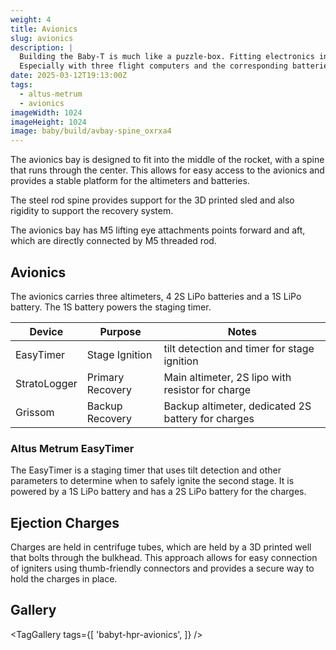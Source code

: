 ```yaml
---
weight: 4
title: Avionics
slug: avionics
description: |
  Building the Baby-T is much like a puzzle-box. Fitting electronics into the middle is a challenge.
  Especially with three flight computers and the corresponding batteries.
date: 2025-03-12T19:13:00Z
tags:
  - altus-metrum
  - avionics
imageWidth: 1024
imageHeight: 1024
image: baby/build/avbay-spine_oxrxa4
---
```

The avionics bay is designed to fit into the middle of the rocket, with a
spine that runs through the center. This allows for easy access to the avionics 
and provides a stable platform for the altimeters and batteries.

The steel rod spine provides support for the 3D printed sled and also rigidity
to support the recovery system.

The avionics bay has M5 lifting eye attachments points forward and aft, which are 
directly connected by M5 threaded rod.

## Avionics

The avionics carries three altimeters, 4 2S LiPo batteries and a 1S LiPo battery. The 1S battery powers the staging timer.

| Device       | Purpose          | Notes                                              |
| ------------ | ---------------- | -------------------------------------------------- |
| EasyTimer    | Stage Ignition   | tilt detection and timer for stage ignition        |
| StratoLogger | Primary Recovery | Main altimeter, 2S lipo with resistor for charge   |
| Grissom      | Backup Recovery  | Backup altimeter, dedicated 2S battery for charges |

### Altus Metrum EasyTimer

The EasyTimer is a staging timer that uses tilt detection and other parameters to determine when to safely ignite the second stage. It is powered by a 1S LiPo battery and has a 2S LiPo battery for the charges.

## Ejection Charges

Charges are held in centrifuge tubes, which are held by a 3D printed well that bolts
through the bulkhead. This approach allows for easy connection of igniters using
thumb-friendly connectors and provides a secure way to hold the charges in place.

<VideoPlayer
  src='baby/build/baby-hpr-charge'
  loop={false}
  autoplay={true}
  controls={true}
/>

## Gallery

<TagGallery
  tags={[
    'babyt-hpr-avionics',
  ]}
/>